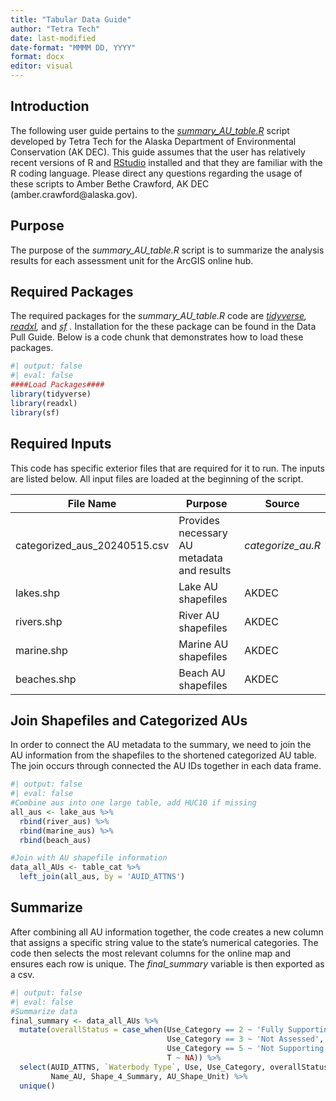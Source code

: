 ```yaml
---
title: "Tabular Data Guide"
author: "Tetra Tech"
date: last-modified
date-format: "MMMM DD, YYYY"
format: docx
editor: visual
---
```


## Introduction

The following user guide pertains to the [*summary_AU_table.R*](https://github.com/KateriSalk/Alaska_IR_Automation/blob/main/Code/7_Results/summary_au_table.R) script developed by Tetra Tech for the Alaska Department of Environmental Conservation (AK DEC). This guide assumes that the user has relatively recent versions of R and [RStudio](#0) installed and that they are familiar with the R coding language. Please direct any questions regarding the usage of these scripts to Amber Bethe Crawford, AK DEC (amber.crawford\@alaska.gov).

## Purpose

The purpose of the *summary_AU_table.R* script is to summarize the analysis results for each assessment unit for the ArcGIS online hub.

## Required Packages

The required packages for the *summary_AU_table.R* code are [*tidyverse*](https://www.tidyverse.org/)*, [readxl](https://cran.r-project.org/web/packages/readxl/index.html),* and [*sf*](https://cran.r-project.org/web/packages/sf/index.html) *.* Installation for the these package can be found in the Data Pull Guide. Below is a code chunk that demonstrates how to load these packages.

```r
#| output: false
#| eval: false
####Load Packages####
library(tidyverse)
library(readxl)
library(sf)

```

## Required Inputs

This code has specific exterior files that are required for it to run. The inputs are listed below. All input files are loaded at the beginning of the script.

| File Name                    | Purpose                                    | Source            |
|------------------------------|--------------------------------------------|-------------------|
| categorized_aus_20240515.csv | Provides necessary AU metadata and results | *categorize_au.R* |
| lakes.shp                    | Lake AU shapefiles                         | AKDEC             |
| rivers.shp                   | River AU shapefiles                        | AKDEC             |
| marine.shp                   | Marine AU shapefiles                       | AKDEC             |
| beaches.shp                  | Beach AU shapefiles                        | AKDEC             |

## Join Shapefiles and Categorized AUs

In order to connect the AU metadata to the summary, we need to join the AU information from the shapefiles to the shortened categorized AU table. The join occurs through connected the AU IDs together in each data frame.

```r
#| output: false
#| eval: false
#Combine aus into one large table, add HUC10 if missing
all_aus <- lake_aus %>%
  rbind(river_aus) %>%
  rbind(marine_aus) %>%
  rbind(beach_aus) 

#Join with AU shapefile information
data_all_AUs <- table_cat %>% 
  left_join(all_aus, by = 'AUID_ATTNS') 
```

## Summarize

After combining all AU information together, the code creates a new column that assigns a specific string value to the state's numerical categories. The code then selects the most relevant columns for the online map and ensures each row is unique. The *final_summary* variable is then exported as a csv.

```r
#| output: false
#| eval: false
#Summarize data
final_summary <- data_all_AUs %>%
  mutate(overallStatus = case_when(Use_Category == 2 ~ 'Fully Supporting',
                                   Use_Category == 3 ~ 'Not Assessed',
                                   Use_Category == 5 ~ 'Not Supporting',
                                   T ~ NA)) %>% 
  select(AUID_ATTNS, `Waterbody Type`, Use, Use_Category, overallStatus, 
         Name_AU, Shape_4_Summary, AU_Shape_Unit) %>%
  unique() 
```
